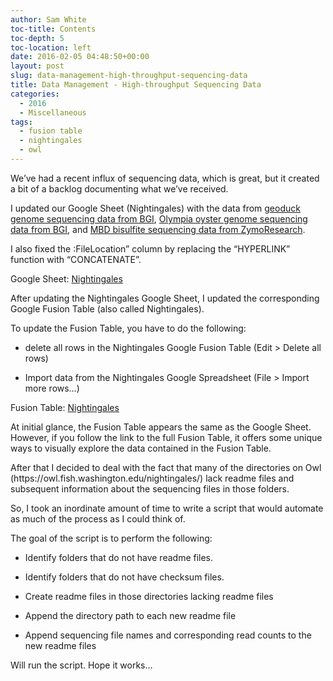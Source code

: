 ```yaml
---
author: Sam White
toc-title: Contents
toc-depth: 5
toc-location: left
date: 2016-02-05 04:48:50+00:00
layout: post
slug: data-management-high-throughput-sequencing-data
title: Data Management - High-throughput Sequencing Data
categories:
  - 2016
  - Miscellaneous
tags:
  - fusion table
  - nightingales
  - owl
---
```


We've had a recent influx of sequencing data, which is great, but it created a bit of a backlog documenting what we've received.

I updated our Google Sheet (Nightingales) with the data from [geoduck genome sequencing data from BGI](https://robertslab.github.io/sams-notebook/posts/2016/2016-01-27-data-received-panopea-generosa-genome-sequencing-files-from-bgi.html), [Olympia oyster genome sequencing data from BGI](https://robertslab.github.io/sams-notebook/2016/01/27/data-received-ostrea-lurida-genome-sequencing-files-from-bgi/), and [MBD bisulfite sequencing data from ZymoResearch](https://robertslab.github.io/sams-notebook/2016/02/03/data-received-ostrea-lurida-mbd-enriched-bs-seq/).

I also fixed the :FileLocation" column by replacing the "HYPERLINK" function with "CONCATENATE".

Google Sheet: [Nightingales](https://docs.google.com/spreadsheets/d/1_XqIOPVHSBVGscnjzDSWUeRL7HUHXfaHxVzec-I-8Xk/pubhtml)





After updating the Nightingales Google Sheet, I updated the corresponding Google Fusion Table (also called Nightingales).

To update the Fusion Table, you have to do the following:




    
  * delete all rows in the Nightingales Google Fusion Table (Edit > Delete all rows)

    
  * Import data from the Nightingales Google Spreadsheet (File > Import more rows...)



Fusion Table: [Nightingales](https://www.google.com/fusiontables/embedviz?viz=GVIZ&t=TABLE&q=select+col0%2C+col1%2C+col2%2C+col3%2C+col4%2C+col5%2C+col6%2C+col7%2C+col8%2C+col9%2C+col10%2C+col11%2C+col12+from+13IxnqIZ_2Xpz_HE-3YcnU_egASYz9ZlA0PYIDGLN+order+by+col1+desc&containerId=googft-gviz-canvas)



At initial glance, the Fusion Table appears the same as the Google Sheet. However, if you follow the link to the full Fusion Table, it offers some unique ways to visually explore the data contained in the Fusion Table.



After that I decided to deal with the fact that many of the directories on Owl (https://owl.fish.washington.edu/nightingales/) lack readme files and subsequent information about the sequencing files in those folders.

So, I took an inordinate amount of time to write a script that would automate as much of the process as I could think of.


The goal of the script is to perform the following:





  * Identify folders that do not have readme files.



  * Identify folders that do not have checksum files.



  * Create readme files in those directories lacking readme files



  * Append the directory path to each new readme file



  * Append sequencing file names and corresponding read counts to the new readme files






Will run the script. Hope it works...
